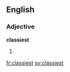 ==English==

===Adjective===
'''classiest'''

# {{en-superlative of|classy}}

[[fr:classiest]]
[[sv:classiest]]